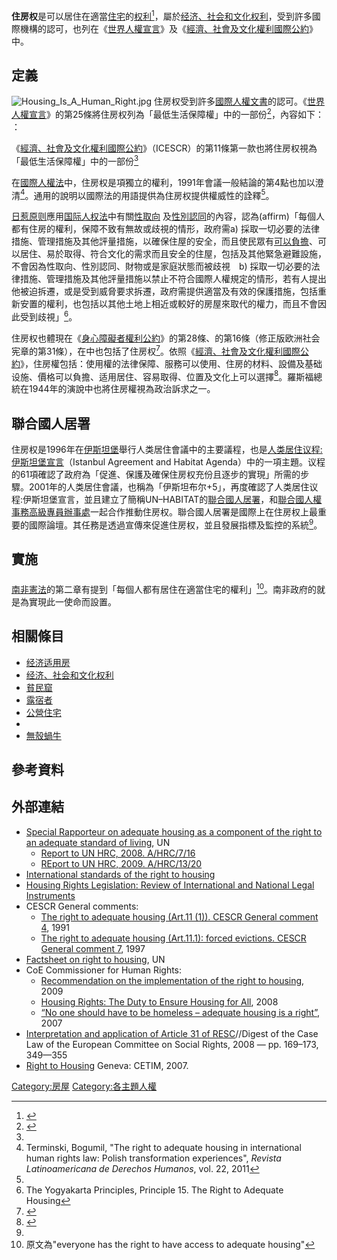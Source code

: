 '''住房权'''是可以居住在適當[[住宅|住宅]]的[[权利|权利]]<ref>{{Cite web |url=http://www.pkulaw.cn/fulltext_form.aspx?Db=qikan&Gid=1510112575&EncodingName= |title=适足住房权实现之国家义务研究 |accessdate=2014-12-17 |archive-date=2014-12-17 |archive-url=https://archive.is/20141217164453/http://www.pkulaw.cn/fulltext_form.aspx?Db=qikan&Gid=1510112575&EncodingName= |dead-url=no }}</ref>，屬於[[经济、社会和文化权利|经济、社会和文化权利]]，受到許多國際機構的認可，也列在《[[世界人權宣言|世界人權宣言]]》及《[[經濟、社會及文化權利國際公約|經濟、社會及文化權利國際公約]]》中。

== 定義 ==
[[File:Housing_Is_A_Human_Right.jpg|thumb]]
住房权受到許多[[國際人權文書|國際人權文書]]的認可。《[[世界人權宣言|世界人權宣言]]》的第25條將住房权列為「最低生活保障權」中的一部份<ref name=Edgar2002>{{Cite book| last = Edgar| first = Bill| coauthors = Doherty, Joe & Meert, Henk| title = Access to housing: homelessness and vulnerability in Europe| publisher = The Policy Press| year = 2002| pages = 17| url = http://books.google.co.uk/books?id=pxFjtTWFJlYC&dq=right+to+housing+human+rights&source=gbs_navlinks_s| isbn = 978-1-86134-482-3| access-date = 2014-12-17| archive-date = 2014-12-10| archive-url = https://web.archive.org/web/20141210050250/http://books.google.co.uk/books?id=pxFjtTWFJlYC&dq=right+to+housing+human+rights&source=gbs_navlinks_s| dead-url = no}}</ref>，內容如下：
：

{{Cquote|人人有权享受为维持他本人和家属的健康和福利所需的生活水准，包括食物、衣着、住房、医疗和必要的社会服务；在遭到失业、疾病、残废、守寡、衰老或在其他不能控制的情况下丧失谋生能力时，有权享受保障。<ref>[http://www.un.org/zh/documents/udhr/ 世界人權宣言]</ref>
}}

《[[經濟、社會及文化權利國際公約|經濟、社會及文化權利國際公約]]》（ICESCR）的第11條第一款也將住房权視為「最低生活保障權」中的一部份<ref name=Edgar2002/>

在[[國際人權法|國際人權法]]中，住房权是項獨立的權利，{{link-en|聯合國經濟、社會及文化權利委員會|UN Committee on Economic, Social and Cultural Rights}}1991年會議一般結論的第4點也加以澄清<ref>Terminski, Bogumil, "The right to adequate housing in international human rights law: Polish transformation experiences", ''Revista Latinoamericana de Derechos Humanos'', vol. 22, 2011</ref>。通用的說明以國際法的用語提供為住房权提供權威性的詮釋<ref name=Edgar2002/>。

[[日惹原则|日惹原则]]應用[[国际人权法|国际人权法]]中有關[[性取向|性取向]] 及[[性別認同|性別認同]]的內容，認為(affirm)「每個人都有住房的權利，保障不致有無故{{link-en|租房收回|eviction}}或歧視的情形，政府需a) 採取一切必要的法律措施、管理措施及其他評量措施，以確保住屋的安全，而且使民眾有[[經濟適用房|可以負擔]]、可以居住、易於取得、符合文化的需求而且安全的住屋，包括{{link-en|簡易居所|Shelter (building)}}及其他緊急避難設施，不會因為性取向、性別認同、財物或是家庭狀態而被歧視　b) 採取一切必要的法律措施、管理措施及其他評量措施以禁止不符合國際人權規定的{{link-en|租房收回|eviction}}情形，若有人提出他被迫拆遷，或是受到威脅要求拆遷，政府需提供適當及有效的保護措施，包括重新安置的權利，也包括以其他土地上相近或較好的房屋來取代的權力，而且不會因此受到歧視」<ref>The Yogyakarta Principles, Principle 15. The Right to Adequate Housing</ref>。 
     
住房权也體現在《[[身心障礙者權利公約|身心障礙者權利公約]]》的第28條、{{link-en|欧洲社会宪章|European Social Charter}}的第16條（修正版欧洲社会宪章的第31條），在{{link-en|非洲人权宪章|African Charter on Human and Peoples' Rights}}中也包括了住房权<ref>{{Cite web |url=http://www.serac.org/African%20Commn%20Communication%20and%20Decision.doc |title=ACHR decision in case SERAC v. Nigeria - see para. 60 (p. 25) |accessdate=2014-12-17 |archive-date=2012-06-05 |archive-url=https://www.webcitation.org/68Cljyd8C?url=http://www.serac.org/African%20Commn%20Communication%20and%20Decision.doc |dead-url=yes }}</ref>。依照《[[經濟、社會及文化權利國際公約|經濟、社會及文化權利國際公約]]》，住房權包括：使用權的法律保障、服務可以使用、住房的材料、設備及基础设施、價格可以負擔、适用居住、容易取得、位置及文化上可以選擇<ref>{{Cite web |url=http://www.unhchr.ch/tbs/doc.nsf/(Symbol)/469f4d91a9378221c12563ed0053547e?Opendocument |title=The right to adequate housing (Art.11 (1)). CESCR General comment 4 - see para. 8 |accessdate=2014-12-17 |archive-date=2015-05-30 |archive-url=https://web.archive.org/web/20150530034602/http://www.unhchr.ch/tbs/doc.nsf/(Symbol)/469f4d91a9378221c12563ed0053547e?Opendocument |dead-url=no }}</ref>。羅斯福總統在1944年{{link-en|第二权利法案|Second Bill of Rights}}的演說中也將住房權視為政治訴求之一。

==聯合國人居署==
住房权是1996年在[[伊斯坦堡|伊斯坦堡]]舉行人类居住會議中的主要議程，也是[[人类居住议程:伊斯坦堡宣言|人类居住议程:伊斯坦堡宣言]]（Istanbul Agreement and Habitat Agenda）中的一項主題。议程的61項確認了政府為「促進、保護及確保住房权充份且逐步的實現」所需的步驟。2001年的人类居住會議，也稱為「伊斯坦布尔+5」，再度確認了人类居住议程:伊斯坦堡宣言，並且建立了簡稱UN–HABITAT的[[聯合國人居署|聯合國人居署]]，和[[聯合國人權事務高級專員辦事處|聯合國人權事務高級專員辦事處]]一起合作推動住房权。聯合國人居署是國際上在住房权上最重要的國際論壇。其任務是透過宣傳來促進住房权，並且發展指標及監控的系統<ref name=Edgar2002/>。

== 實施 ==
==={{ZAF}}===
[[南非憲法|南非憲法]]的第二章有提到「每個人都有居住在適當住宅的權利」<ref>原文為"everyone has the right to have access to adequate housing"</ref>。南非政府的{{link-en|人民居住部|Department of Human Settlements}}就是為實現此一使命而設置。

== 相關條目 ==
* [[经济适用房|经济适用房]]
* [[经济、社会和文化权利|经济、社会和文化权利]]
* [[貧民窟|貧民窟]]
* [[露宿者|露宿者]]
* [[公營住宅|公營住宅]]
* {{link-en|墨西哥宪章|Constitution of Mexico}}
* [[無殼蝸牛|無殼蝸牛]]

==參考資料==
{{reflist}}

==外部連結==
*[http://www2.ohchr.org/english/issues/housing/ Special Rapporteur on adequate housing as a component of the right to an adequate standard of living]{{Wayback|url=http://www2.ohchr.org/english/issues/housing/ |date=20090204182420 }}, UN
**[https://web.archive.org/web/20120107025607/http://internal-displacement.org/8025708F004BE3B1/(httpInfoFiles)/C90EE08CC6A733ABC12574C00049C81D/$file/G0810545.pdf Report to UN HRC, 2008. A/HRC/7/16]
**[http://www2.ohchr.org/english/bodies/hrcouncil/docs/13session/A-HRC-13-20.pdf REport to UN HRC, 2009. A/HRC/13/20]{{Wayback|url=http://www2.ohchr.org/english/bodies/hrcouncil/docs/13session/A-HRC-13-20.pdf |date=20160303203920 }}
*[https://web.archive.org/web/20090204190911/http://www2.ohchr.org/english/issues/housing/standards.htm International standards of the right to housing]
*[http://www.ohchr.org/Documents/Publications/HousingRightsen.pdf Housing Rights Legislation: Review of International and National Legal Instruments]{{Wayback|url=http://www.ohchr.org/Documents/Publications/HousingRightsen.pdf |date=20150724012820 }}
*CESCR General comments:
**[http://www.unhchr.ch/tbs/doc.nsf/(Symbol)/469f4d91a9378221c12563ed0053547e?Opendocument The right to adequate housing (Art.11 (1)). CESCR General comment 4]{{Wayback|url=http://www.unhchr.ch/tbs/doc.nsf/(Symbol)/469f4d91a9378221c12563ed0053547e?Opendocument |date=20150530034602 }}, 1991
**[http://www.unhchr.ch/tbs/doc.nsf/(Symbol)/959f71e476284596802564c3005d8d50?Opendocument The right to adequate housing (Art.11.1): forced evictions. CESCR General comment 7]{{Wayback|url=http://www.unhchr.ch/tbs/doc.nsf/(Symbol)/959f71e476284596802564c3005d8d50?Opendocument |date=20131007121810 }}, 1997
*[http://www.ohchr.org/Documents/Publications/FS21_rev_1_Housing_en.pdf Factsheet on right to housing]{{Wayback|url=http://www.ohchr.org/Documents/Publications/FS21_rev_1_Housing_en.pdf |date=20141210174058 }}, UN
*CoE Commissioner for Human Rights: 
**[https://wcd.coe.int/ViewDoc.jsp?id=1463737&Site=CommDH&BackColorInternet=FEC65B&BackColorIntranet=FEC65B&BackColorLogged=FFC679 Recommendation on the implementation of the right to housing]{{Wayback|url=https://wcd.coe.int/ViewDoc.jsp?id=1463737&Site=CommDH&BackColorInternet=FEC65B&BackColorIntranet=FEC65B&BackColorLogged=FFC679 |date=20160303235918 }}, 2009
**[https://wcd.coe.int/ViewDoc.jsp?id=1292391&Site=COE&BackColorInternet=DBDCF2&BackColorIntranet=FDC864&BackColorLogged=FDC864 Housing Rights: The Duty to Ensure Housing for All]{{Wayback|url=https://wcd.coe.int/ViewDoc.jsp?id=1292391&Site=COE&BackColorInternet=DBDCF2&BackColorIntranet=FDC864&BackColorLogged=FDC864 |date=20160303213444 }}, 2008
**[https://web.archive.org/web/20090214143817/http://www.coe.int/t/commissioner/Viewpoints/071029_en.asp “No one should have to be homeless – adequate housing is a right”], 2007
*[http://www.coe.int/t/dghl/monitoring/socialcharter/Digest/DigestSept2008_en.pdf Interpretation and application of Article 31 of RESC]{{Wayback|url=http://www.coe.int/t/dghl/monitoring/socialcharter/Digest/DigestSept2008_en.pdf |date=20150924020401 }}//Digest of the Case Law of the European Committee on Social Rights, 2008 — pp. 169–173, 349—355
*[https://web.archive.org/web/20090616123311/http://www.cetim.ch/en/publications_logement.php Right to Housing] Geneva: CETIM, 2007.<!-- ISBN 2-88053-61-X Invalid ISBN -->
<!--{{Particular human rights}}-->
{{Substantive human rights}}
{{DEFAULTSORT:Right To Housing}}
[[Category:房屋|Category:房屋]]
[[Category:各主題人權|Category:各主題人權]]